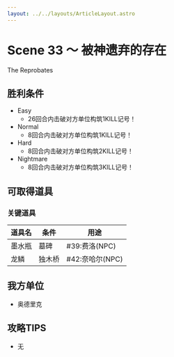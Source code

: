 ```yaml
---
layout: ../../layouts/ArticleLayout.astro
---
```

# Scene 33 ～ 被神遗弃的存在  

The Reprobates

## 胜利条件 

- Easy
  - 26回合内击破对方单位构筑1KILL记号！
- Normal
  - 8回合内击破对方单位构筑1KILL记号！
- Hard
  - 8回合内击破对方单位构筑2KILL记号！
- Nightmare
  - 8回合内击破对方单位构筑3KILL记号！

## 可取得道具 

### 关键道具

|道具名|条件|用途|
|---|---|---|
|墨水瓶|墓碑|#39:费洛(NPC)|
|龙鳞|独木桥|#42:奈哈尔(NPC)|

## 我方单位 

- 奥德里克

## 攻略TIPS 

- 无